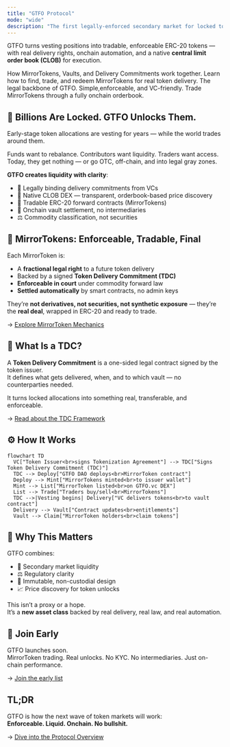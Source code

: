 ```yaml
---
title: "GTFO Protocol"
mode: "wide"
description: "The first legally-enforced secondary market for locked token allocations."
---
```


GTFO turns vesting positions into tradable, enforceable ERC-20 tokens — with real delivery rights, onchain automation, and a native **central limit order book (CLOB)** for execution.

<Columns cols={2}>
  <Card title="Explore the Protocol" icon="network-wired" href="/development" cta="Understand the GTFO architecture">
    How MirrorTokens, Vaults, and Delivery Commitments work together.
  </Card>
  <Card title="How MirrorTokens work" icon="swap" href="/essentials/settings" cta="Explore MirrorToken mechanics">
    Learn how to find, trade, and redeem MirrorTokens for real token delivery.
  </Card>
  <Card title="Token Delivery Commitment (TDC)" icon="signature" href="/essentials/navigation" cta="Read how TDCs work">
    The legal backbone of GTFO. Simple,enforceable, and VC-friendly.
  </Card>
  <Card title="CLOB Trading Platform" icon="arrow-right-arrow-left" href="/essentials/navigation" cta="Learn how the CLOB works">
    Trade MirrorTokens through a fully onchain orderbook.
  </Card>
</Columns>

## 🧨 Billions Are Locked. GTFO Unlocks Them.

Early-stage token allocations are vesting for years — while the world trades around them.

Funds want to rebalance. Contributors want liquidity. Traders want access.\
Today, they get nothing — or go OTC, off-chain, and into legal gray zones.

**GTFO creates liquidity with clarity**:

- 📜 Legally binding delivery commitments from VCs
- 🧾 Native CLOB DEX — transparent, orderbook-based price discovery
- 🔄 Tradable ERC-20 forward contracts (MirrorTokens)
- 🔐 Onchain vault settlement, no intermediaries
- ⚖️ Commodity classification, not securities

## 🧬 MirrorTokens: Enforceable, Tradable, Final

Each MirrorToken is:

- A **fractional legal right** to a future token delivery
- Backed by a signed **Token Delivery Commitment (TDC)**
- **Enforceable in court** under commodity forward law
- **Settled automatically** by smart contracts, no admin keys

They’re **not derivatives, not securities, not synthetic exposure** — they’re the **real deal**, wrapped in ERC-20 and ready to trade.

→ [Explore MirrorToken Mechanics](./mirror-token)

## 📄 What Is a TDC?

A **Token Delivery Commitment** is a one-sided legal contract signed by the token issuer.\
It defines what gets delivered, when, and to which vault — no counterparties needed.

It turns locked allocations into something real, transferable, and enforceable.

→ [Read about the TDC Framework](./token-delivery-commitment)

## ⚙️ How It Works

```mermaid
flowchart TD
  VC["Token Issuer<br>signs Tokenization Agreement"] --> TDC["Signs Token Delivery Commitment (TDC)"]
  TDC --> Deploy["GTFO DAO deploys<br>MirrorToken contract"]
  Deploy --> Mint["MirrorTokens minted<br>to issuer wallet"]
  Mint --> List["MirrorToken listed<br>on GTFO.vc DEX"]
  List --> Trade["Traders buy/sell<br>MirrorTokens"]
  TDC -->|Vesting begins| Delivery["VC delivers tokens<br>to vault contract"]
  Delivery --> Vault["Contract updates<br>entitlements"]
  Vault --> Claim["MirrorToken holders<br>claim tokens"]
```

## 🧠 Why This Matters

GTFO combines:

- 💸 Secondary market liquidity
- ⚖️ Regulatory clarity
- 🔂 Immutable, non-custodial design
- 📈 Price discovery for token unlocks

This isn’t a proxy or a hope.\
It’s a **new asset class** backed by real delivery, real law, and real automation.

## 🎯 Join Early

GTFO launches soon.\
MirrorToken trading. Real unlocks. No KYC. No intermediaries. Just on-chain performance.

→ [Join the early list](#)

## TL;DR

GTFO is how the next wave of token markets will work:\
**Enforceable. Liquid. Onchain. No bullshit.**

→ [Dive into the Protocol Overview](./gtfo-protocol)